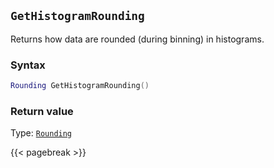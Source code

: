 ## `GetHistogramRounding`

Returns how data are rounded (during binning) in histograms.

### Syntax {-}

``` .lua
Rounding GetHistogramRounding()
```


### Return value {-}

Type: [`Rounding`](#rounding)


{{< pagebreak >}}